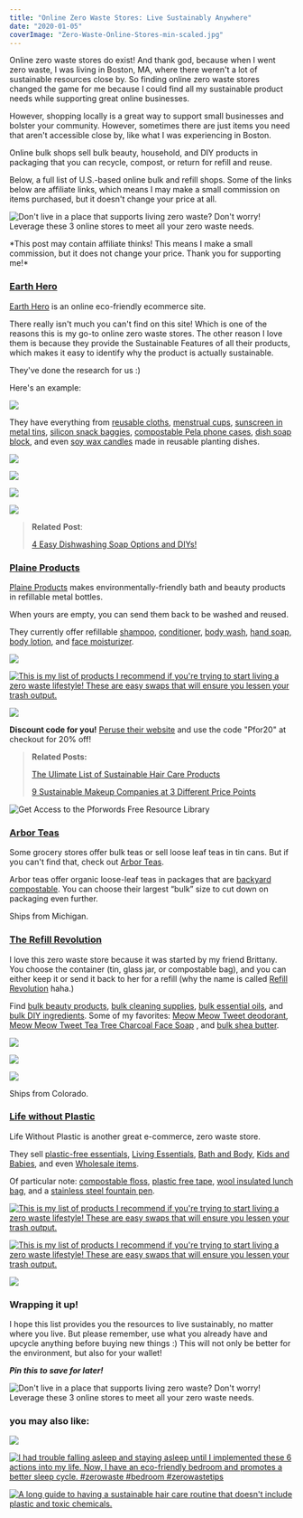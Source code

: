 ```yaml
---
title: "Online Zero Waste Stores: Live Sustainably Anywhere"
date: "2020-01-05"
coverImage: "Zero-Waste-Online-Stores-min-scaled.jpg"
---
```


Online zero waste stores do exist! And thank god, because when I went zero waste, I was living in Boston, MA, where there weren't a lot of sustainable resources close by. So finding online zero waste stores changed the game for me because I could find all my sustainable product needs while supporting great online businesses.

However, shopping locally is a great way to support small businesses and bolster your community. However, sometimes there are just items you need that aren't accessible close by, like what I was experiencing in Boston.

Online bulk shops sell bulk beauty, household, and DIY products in packaging that you can recycle, compost, or return for refill and reuse.

Below, a full list of U.S.-based online bulk and refill shops. Some of the links below are affiliate links, which means I may make a small commission on items purchased, but it doesn't change your price at all.

![Don't live in a place that supports living zero waste? Don't worry! Leverage these 3 online stores to meet all your zero waste needs.](https://i1.wp.com/pforwords.com/wp-content/uploads/2020/01/Zero-Waste-Online-Stores-min-scaled.jpg?fit=1024%2C690&ssl=1)

\*This post may contain affiliate thinks! This means I make a small commission, but it does not change your price. Thank you for supporting me!\*

### [Earth Hero](https://earthhero.com/?ref=pforwords)

[Earth Hero](https://earthhero.com/?ref=pforwords) is an online eco-friendly ecommerce site.

There really isn't much you can't find on this site! Which is one of the reasons this is my go-to online zero waste stores. The other reason I love them is because they provide the Sustainable Features of all their products, which makes it easy to identify why the product is actually sustainable.

They've done the research for us :)

Here's an example:

![](images/Screen-Shot-2019-08-15-at-12.40.38-PM-min-1024x300.png)

They have everything from [reusable cloths](https://earthhero.com/products/home/marleys-monsters-organic-reusable-paper-towels-marleys-monsters-earthhero/?ref=pforwords), [menstrual cups](https://earthhero.com/products/beauty-care/silicone-diva-cup-menstrual-cup/?ref=pforwords), [sunscreen in metal tins](https://earthhero.com/products/beauty-care/all-good-zinc-suncreen-butter-spf-50/?ref=pforwords), [silicon snack baggies](https://earthhero.com/products/travel/stasher-reusable-silicone-sandwich-stasher-bag/?ref=pforwords), [compostable Pela phone cases](https://earthhero.com/products/pela-case/pela-case-compostable-green-iphone-pela-case/?ref=pforwords), [dish soap block](https://earthhero.com/products/home/bestowed-essentials-handmade-castile-soap-dish-washing-block/?ref=pforwords), and even [soy wax candles](https://earthhero.com/products/home/hyggelight-edith-vegan-soy-candle-planter/?ref=pforwords) made in reusable planting dishes.

[![](images/Sustainable-Gifts-Phone-Case-1024x1007.png)](https://earthhero.com/products/pela-case/pela-case-compostable-green-iphone-pela-case/?ref=pforwords)

[![](images/Screen-Shot-2019-07-14-at-8.12.14-AM-min.png)](https://earthhero.com/products/travel/stasher-reusable-silicone-sandwich-stasher-bag/?ref=pforwords)

[![](images/Screen-Shot-2019-04-03-at-9.22.24-PM-min-e1554341271802-1024x1011.png)](https://earthhero.com/products/home/bestowed-essentials-handmade-castile-soap-dish-washing-block/?ref=pforwords)

[![](images/Bowl-Covers-min.png)](https://earthhero.com/products/home/natural-home-brands-siliwrap-stretch-wrap-silicone-lids-4-pk/?ref=pforwords)

> **Related** **Post**:
> 
> [4 Easy Dishwashing Soap Options and DIYs!](https://pforwords.com/4-zero-waste-dish-soap-diys/)

### [Plaine Products](https://www.plaineproducts.com/ref/taylorapfromer/)

[Plaine Products](https://www.plaineproducts.com/ref/taylorapfromer/) makes environmentally-friendly bath and beauty products in refillable metal bottles.

When yours are empty, you can send them back to be washed and reused.

They currently offer refillable [shampoo](https://www.plaineproducts.com/product/shampoo-cl/ref/taylorapfromer/?campaign=Pforwords), [conditioner](https://www.plaineproducts.com/product/conditioner-cl-2/ref/taylorapfromer/), [body wash](https://www.plaineproducts.com/product/body-wash-citrus-lavender/ref/taylorapfromer/), [hand soap](https://www.plaineproducts.com/product/hand-wash-cl-2/ref/taylorapfromer/), [body lotion](https://www.plaineproducts.com/product/body-lotion-citrus-lavender/), and [face moisturizer](https://www.plaineproducts.com/product/face-moisturizer/ref/taylorapfromer/).

[![](images/Screen-Shot-2019-12-28-at-1.24.55-PM-min.png)](https://www.plaineproducts.com/product/build-your-bundle/ref/taylorapfromer/)

[![This is my list of products I recommend if you're trying to start living a zero waste lifestyle! These are easy swaps that will ensure you lessen your trash output.](images/Plaine-Products-Shampoo-and-Conditioner.jpg)](https://www.plaineproducts.com/ref/taylorapfromer/)

[![](images/Screen-Shot-2019-12-28-at-1.25.12-PM-min.png)](https://www.plaineproducts.com/product/travel-body-lotion/ref/taylorapfromer/)

**Discount code for you!** [Peruse their website](https://www.plaineproducts.com/ref/taylorapfromer/) and use the code "Pfor20" at checkout for 20% off!

> **Related Posts:**
> 
> [The Ulimate List of Sustainable Hair Care Products](https://pforwords.com/hair-care-routine/)
> 
> [9 Sustainable Makeup Companies at 3 Different Price Points](https://pforwords.com/sustainable-makeup-brands)

![Get Access to the Pforwords Free Resource Library](images/GET-ACCESS-DIYS-EBOOK-1-min.png)

### [Arbor Teas](https://www.arborteas.com/)

Some grocery stores offer bulk teas or sell loose leaf teas in tin cans. But if you can't find that, check out [Arbor Teas](https://www.arborteas.com/).

Arbor teas offer organic loose-leaf teas in packages that are [backyard compostable](https://www.arborteas.com/compostable-packaging/). You can choose their largest “bulk” size to cut down on packaging even further.

Ships from Michigan.

### [The Refill Revolution](https://www.therefillrevolution.com/)

I love this zero waste store because it was started by my friend Brittany. You choose the container (tin, glass jar, or compostable bag), and you can either keep it or send it back to her for a refill (why the name is called [Refill Revolution](https://www.therefillrevolution.com/) haha.)

Find [bulk beauty products](https://www.therefillrevolution.com/products/), [bulk cleaning supplies](https://www.therefillrevolution.com/bulk-refills/), [bulk essential oils](https://www.therefillrevolution.com/essential-oils/), and [bulk DIY ingredients](https://www.therefillrevolution.com/raw-materials/). Some of my favorites: [Meow Meow Tweet deodorant](https://www.therefillrevolution.com/bulk-gallons/), [Meow Meow Tweet Tea Tree Charcoal Face Soap](https://www.therefillrevolution.com/products/tea-tree-charcoal-facial-soap-bar?rq=meow%20meow) , and [bulk shea butter](https://www.therefillrevolution.com/raw-materials/shea-butter-organic?rq=shea%20butter).

![](images/Screen-Shot-2019-04-03-at-9.08.54-PM-1024x1005.png)

![](images/Screen-Shot-2019-07-14-at-8.09.23-AM-min.png)

![](images/Screen-Shot-2019-07-14-at-8.09.32-AM-min-923x1024.png)

Ships from Colorado.

### [Life without Plastic](http://lifewithoutplastic.com?aff=468)

Life Without Plastic is another great e-commerce, zero waste store.

They sell [plastic-free essentials](http://lifewithoutplastic.com?aff=468), [Living Essentials](https://lifewithoutplastic.com/home-and-zero-waste-living/?aff=468), [Bath and Body](https://lifewithoutplastic.com/new-category/?aff=468), [Kids and Babies](https://lifewithoutplastic.com/kids-and-babies/?aff=468), and even [Wholesale items](https://lifewithoutplastic.com/wholesale-information/).

Of particular note: [compostable floss](https://lifewithoutplastic.com/plastic-free-dental-floss-from-natural-silk-in-refillable-glass-jar-berry-blue/?aff=468), [plastic free tape](https://lifewithoutplastic.com/cellulose-plastic-free-packing-tape-24-mm-0-9/?aff=468), [wool insulated lunch bag](https://lifewithoutplastic.com/wool-insulated-natural-lunch-bag-olive-trim/?aff=468), and a [stainless steel fountain pen](https://lifewithoutplastic.com/fountain-pen-stainless-steel-with-fine-nib/#product-description?aff=468).

[![This is my list of products I recommend if you're trying to start living a zero waste lifestyle! These are easy swaps that will ensure you lessen your trash output.](images/Pot-Brush.jpg)](https://lifewithoutplastic.com/plastic-free-dish-washing-brush-hard-bristles/?aff=468)

[![This is my list of products I recommend if you're trying to start living a zero waste lifestyle! These are easy swaps that will ensure you lessen your trash output.](images/Stainless-Steel-Container.jpg)](http://lifewithoutplastic.com/stainless-steel-airtight-watertight-food-storage-container-12-cm-4-75-in/?aff=468)

[![](images/Screen-Shot-2019-07-13-at-5.28.50-PM-min-998x1024.png)](http://lifewithoutplastic.com/plastic-free-brush-for-cleaning-long-neck-bottles/?aff=468)

### Wrapping it up!

I hope this list provides you the resources to live sustainably, no matter where you live. But please remember, use what you already have and upcycle anything before buying new things :) This will not only be better for the environment, but also for your wallet!

_**Pin this to save for later!**_

![Don't live in a place that supports living zero waste? Don't worry! Leverage these 3 online stores to meet all your zero waste needs.](https://i1.wp.com/pforwords.com/wp-content/uploads/2020/01/Online-Zero-Waste-Store-min.jpg?fit=683%2C1024&ssl=1)

### you may also like:

[![](images/Sustainable-Gifts-for-every-budget-683x1024.png)](https://pforwords.com/sustainable-gifts-that-will-fit-into-your-budget/)

[![I had trouble falling asleep and staying asleep until I implemented these 6 actions into my life. Now, I have an eco-friendly bedroom and promotes a better sleep cycle. #zerowaste #bedroom #zerowastetips](images/bedroom-3-min-684x1024.png)](https://pforwords.com/create-a-relaxing-bedroom-oasis-to-sleep-better/)

[![A long guide to having a sustainable hair care routine that doesn't include plastic and toxic chemicals.](images/hair-3-min-684x1024.png)](https://pforwords.com/hair-care-routine/)
